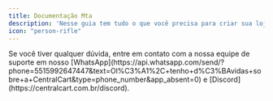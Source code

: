 ```yaml
---
title: Documentação Mta
description: 'Nesse guia tem tudo o que você precisa para criar sua loja para seu servidor de Mta e automatizar a entrega de forma rápida e prática.'
icon: "person-rifle"
---
```


<Card horizontal title="Como instalar o script do MTA" icon="folder-arrow-down" href="/mta/instalacao" color="#25d366"> 
</Card>

<Card horizontal title="Como adicionar escolha de veículos/itens no produto" icon="cars" href="mta/adicionar-escolhas" color="#25d366"> 
</Card>

<Card horizontal title="Como criar um vip inicial" icon="circle-star" href="/general/vip-inicial" color="#25d366"> 
</Card>

<Check>
Se você tiver qualquer dúvida, entre em contato com a nossa equipe de suporte
em nosso [WhatsApp](https://api.whatsapp.com/send/?phone=5515992647447&text=Ol%C3%A1%2C+tenho+d%C3%BAvidas+sobre+a+CentralCart&type=phone_number&app_absent=0) 
e [Discord](https://centralcart.com.br/discord).
</Check>

